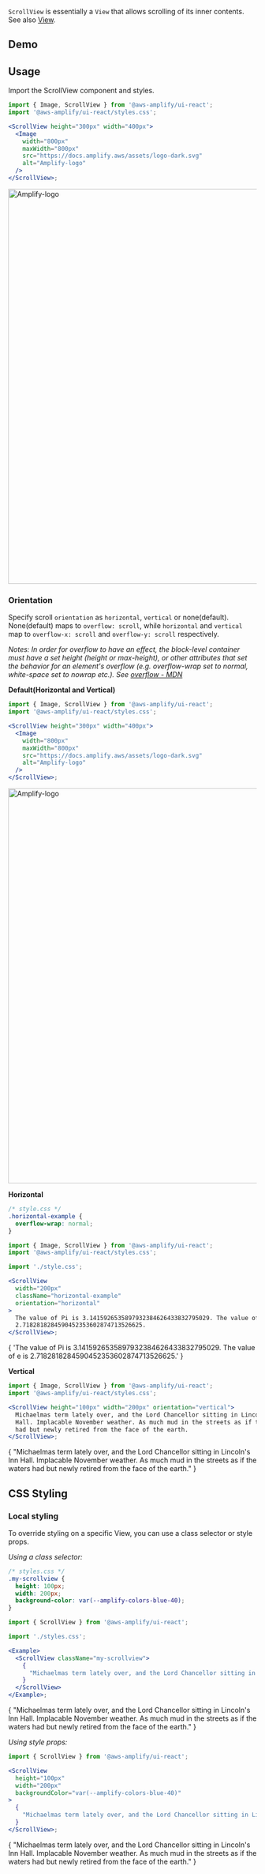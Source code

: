 

`ScrollView` is essentially a `View` that allows scrolling of its inner contents. See also [View](/ui/primitives/view?platform=react).

## Demo

<ScrollViewDemo />

## Usage

Import the ScrollView component and styles.

```jsx
import { Image, ScrollView } from '@aws-amplify/ui-react';
import '@aws-amplify/ui-react/styles.css';

<ScrollView height="300px" width="400px">
  <Image
    width="800px"
    maxWidth="800px"
    src="https://docs.amplify.aws/assets/logo-dark.svg"
    alt="Amplify-logo"
  />
</ScrollView>;
```

<Example>
  <Flex justifyContent="center">
    <ScrollView height="300px" width="400px">
      <Image
        width="800px"
        maxWidth="800px"
        src="https://docs.amplify.aws/assets/logo-dark.svg"
        alt="Amplify-logo"
      />
    </ScrollView>
  </Flex>
</Example>

### Orientation

Specify scroll `orientation` as `horizontal`, `vertical` or none(default). None(default) maps to `overflow: scroll`, while `horizontal` and `vertical` map to `overflow-x: scroll` and `overflow-y: scroll` respectively.

_Notes: In order for overflow to have an effect, the block-level container must have a set height (height or max-height), or other attributes that set the behavior for an element's overflow (e.g. overflow-wrap set to normal, white-space set to nowrap etc.). See [overflow - MDN](https://developer.mozilla.org/en-US/docs/Web/CSS/overflow)_

**Default(Horizontal and Vertical)**

```jsx
import { Image, ScrollView } from '@aws-amplify/ui-react';
import '@aws-amplify/ui-react/styles.css';

<ScrollView height="300px" width="400px">
  <Image
    width="800px"
    maxWidth="800px"
    src="https://docs.amplify.aws/assets/logo-dark.svg"
    alt="Amplify-logo"
  />
</ScrollView>;
```

<Example>
  <Flex justifyContent="center">
    <ScrollView height="300px" width="400px">
      <Image
        width="800px"
        maxWidth="800px"
        src="https://docs.amplify.aws/assets/logo-dark.svg"
        alt="Amplify-logo"
      />
    </ScrollView>
  </Flex>
</Example>

**Horizontal**

```css
/* style.css */
.horizontal-example {
  overflow-wrap: normal;
}
```

```jsx
import { Image, ScrollView } from '@aws-amplify/ui-react';
import '@aws-amplify/ui-react/styles.css';

import './style.css';

<ScrollView
  width="200px"
  className="horizontal-example"
  orientation="horizontal"
>
  The value of Pi is 3.1415926535897932384626433832795029. The value of e is
  2.7182818284590452353602874713526625.
</ScrollView>;
```

<Example>
  <ScrollView
    width="200px"
    className="horizontal-example"
    orientation="horizontal"
  >
    {
      'The value of Pi is 3.1415926535897932384626433832795029. The value of e is 2.7182818284590452353602874713526625.'
    }
  </ScrollView>
</Example>

**Vertical**

```jsx
import { Image, ScrollView } from '@aws-amplify/ui-react';
import '@aws-amplify/ui-react/styles.css';

<ScrollView height="100px" width="200px" orientation="vertical">
  Michaelmas term lately over, and the Lord Chancellor sitting in Lincoln's Inn
  Hall. Implacable November weather. As much mud in the streets as if the waters
  had but newly retired from the face of the earth.
</ScrollView>;
```

<Example>
  <ScrollView height="100px" width="200px" orientation="vertical">
    {
      "Michaelmas term lately over, and the Lord Chancellor sitting in Lincoln's Inn Hall. Implacable November weather. As much mud in the streets as if the waters had but newly retired from the face of the earth."
    }
  </ScrollView>
</Example>

## CSS Styling

### Local styling

To override styling on a specific View, you can use a class selector or style props.

_Using a class selector:_

```css
/* styles.css */
.my-scrollview {
  height: 100px;
  width: 200px;
  background-color: var(--amplify-colors-blue-40);
}
```

```jsx
import { ScrollView } from '@aws-amplify/ui-react';

import './styles.css';

<Example>
  <ScrollView className="my-scrollview">
    {
      "Michaelmas term lately over, and the Lord Chancellor sitting in Lincoln's Inn Hall. Implacable November weather. As much mud in the streets as if the waters had but newly retired from the face of the earth."
    }
  </ScrollView>
</Example>;
```

<Example>
  <ScrollView className="my-scrollview">
    {
      "Michaelmas term lately over, and the Lord Chancellor sitting in Lincoln's Inn Hall. Implacable November weather. As much mud in the streets as if the waters had but newly retired from the face of the earth."
    }
  </ScrollView>
</Example>

_Using style props:_

```jsx
import { ScrollView } from '@aws-amplify/ui-react';

<ScrollView
  height="100px"
  width="200px"
  backgroundColor="var(--amplify-colors-blue-40)"
>
  {
    "Michaelmas term lately over, and the Lord Chancellor sitting in Lincoln's Inn Hall. Implacable November weather. As much mud in the streets as if the waters had but newly retired from the face of the earth."
  }
</ScrollView>;
```

<Example>
  <ScrollView
    height="100px"
    width="200px"
    backgroundColor="var(--amplify-colors-blue-40)"
  >
    {
      "Michaelmas term lately over, and the Lord Chancellor sitting in Lincoln's Inn Hall. Implacable November weather. As much mud in the streets as if the waters had but newly retired from the face of the earth."
    }
  </ScrollView>
</Example>
